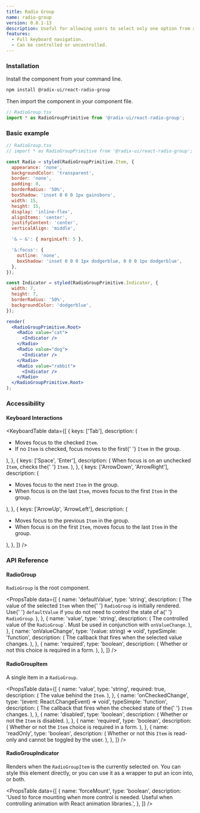 ```yaml
---
title: Radio Group
name: radio-group
version: 0.0.1-13
description: Useful for allowing users to select only one option from a set.
features:
  - Full keyboard navigation.
  - Can be controlled or uncontrolled.
---
```



<HeroSlot>
  <RadioHero />
</HeroSlot>

### Installation

Install the component from your command line.

```bash
npm install @radix-ui/react-radio-group
```

Then import the component in your component file.

```jsx
// RadioGroup.tsx
import * as RadioGroupPrimitive from '@radix-ui/react-radio-group';
```

### Basic example

```jsx live manual
// RadioGroup.tsx
// import * as RadioGroupPrimitive from '@radix-ui/react-radio-group';

const Radio = styled(RadioGroupPrimitive.Item, {
  appearance: 'none',
  backgroundColor: 'transparent',
  border: 'none',
  padding: 0,
  borderRadius: '50%',
  boxShadow: 'inset 0 0 0 1px gainsboro',
  width: 15,
  height: 15,
  display: 'inline-flex',
  alignItems: 'center',
  justifyContent: 'center',
  verticalAlign: 'middle',

  '& ~ &': { marginLeft: 5 },

  '&:focus': {
    outline: 'none',
    boxShadow: 'inset 0 0 0 1px dodgerblue, 0 0 0 1px dodgerblue',
  },
});

const Indicator = styled(RadioGroupPrimitive.Indicator, {
  width: 7,
  height: 7,
  borderRadius: '50%',
  backgroundColor: 'dodgerblue',
});

render(
  <RadioGroupPrimitive.Root>
    <Radio value="cat">
      <Indicator />
    </Radio>
    <Radio value="dog">
      <Indicator />
    </Radio>
    <Radio value="rabbit">
      <Indicator />
    </Radio>
  </RadioGroupPrimitive.Root>
);
```

### Accessibility

#### Keyboard Interactions

<KeyboardTable
  data={[
    {
      keys: ['Tab'],
      description: (
        <ul>
          <li>
            Moves focus to the checked <Code>Item</Code>.
          </li>
          <li>
            If no <Code>Item</Code> is checked, focus moves to the first{' '}
            <Code>Item</Code> in the group.
          </li>
        </ul>
      ),
    },
    {
      keys: ['Space', 'Enter'],
      description: (
        <span>
          When focus is on an unchecked <Code>Item</Code>, checks the{' '}
          <Code>Item</Code>.
        </span>
      ),
    },
    {
      keys: ['ArrowDown', 'ArrowRight'],
      description: (
        <ul>
          <li>
            Moves focus to the next <Code>Item</Code> in the group.
          </li>
          <li>
            When focus is on the last <Code>Item</Code>, moves focus to the
            first <Code>Item</Code> in the group.
          </li>
        </ul>
      ),
    },
    {
      keys: ['ArrowUp', 'ArrowLeft'],
      description: (
        <ul>
          <li>
            Moves focus to the previous <Code>Item</Code> in the group.
          </li>
          <li>
            When focus is on the first <Code>Item</Code>, moves focus to the
            last <Code>Item</Code> in the group.
          </li>
        </ul>
      ),
    },
  ]}
/>

### API Reference

#### RadioGroup

`RadioGroup` is the root component.

<PropsTable
  data={[
    {
      name: 'defaultValue',
      type: 'string',
      description: (
        <span>
          The value of the selected <Code>Item</Code> when the{' '}
          <Code>RadioGroup</Code> is initially rendered. Use{' '}
          <Code>defaultValue</Code> if you do not need to control the state of a{' '}
          <Code>RadioGroup</Code>.
        </span>
      ),
    },
    {
      name: 'value',
      type: 'string',
      description: (
        <span>
          The controlled value of the <Code>RadioGroup</Code>`. Must be used in
          conjunction with <Code>onValueChange</Code>.
        </span>
      ),
    },
    {
      name: 'onValueChange',
      type: '(value: string) => void',
      typeSimple: 'function',
      description: (
        <span>The callback that fires when the selected value changes.</span>
      ),
    },
    {
      name: 'required',
      type: 'boolean',
      description: (
        <span>Whether or not this choice is required in a form.</span>
      ),
    },
  ]}
/>

#### RadioGroupItem

A single item in a `RadioGroup`.

<PropsTable
  data={[
    {
      name: 'value',
      type: 'string',
      required: true,
      description: (
        <span>
          The value behind the <Code>Item</Code>.
        </span>
      ),
    },
    {
      name: 'onCheckedChange',
      type: '(event: React.ChangeEvent<HTMLInputElement>) => void',
      typeSimple: 'function',
      description: (
        <span>
          The callback that fires when the checked state of the{' '}
          <Code>Item</Code> changes.
        </span>
      ),
    },
    {
      name: 'disabled',
      type: 'boolean',
      description: (
        <span>
          Whether or not the <Code>Item</Code> is disabled.
        </span>
      ),
    },
    {
      name: 'required',
      type: 'boolean',
      description: (
        <span>
          Whether or not the <Code>Item</Code> choice is required in a form.
        </span>
      ),
    },
    {
      name: 'readOnly',
      type: 'boolean',
      description: (
        <span>
          Whether or not this <Code>Item</Code> is read-only and cannot be
          toggled by the user.
        </span>
      ),
    },
  ]}
/>

#### RadioGroupIndicator

Renders when the `RadioGroupItem` is the currently selected on. You can style this element directly, or you can use it as a wrapper to put an icon into, or both.

<PropsTable
  data={[
    {
      name: 'forceMount',
      type: 'boolean',
      description:
        'Used to force mounting when more control is needed. Useful when controlling animation with React animation libraries.',
    },
  ]}
/>
